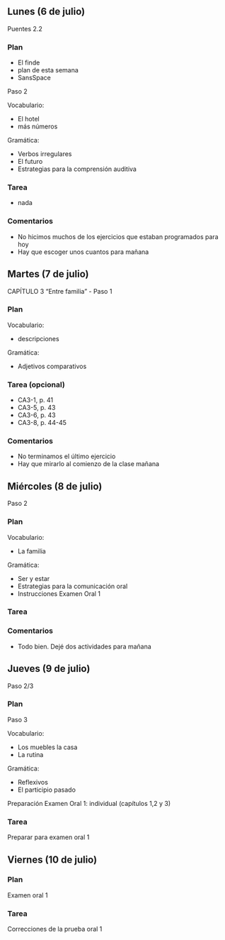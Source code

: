 ## Lunes (6 de julio)

Puentes 2.2

### Plan

- El finde
- plan de esta semana
- SansSpace

Paso 2

Vocabulario:

- El hotel
- más números

Gramática:

- Verbos irregulares 
- El futuro
- Estrategias para la comprensión auditiva

### Tarea

- nada

### Comentarios

- No hicimos muchos de los ejercicios que estaban 
programados para hoy
- Hay que escoger unos cuantos para mañana















## Martes (7 de julio)

CAPÍTULO 3 “Entre familia” - Paso 1

### Plan

Vocabulario:

- descripciones

Gramática:

- Adjetivos comparativos

### Tarea (opcional)

- CA3-1, p. 41
- CA3-5, p. 43
- CA3-6, p. 43
- CA3-8, p. 44-45

### Comentarios

- No terminamos el último ejercicio
- Hay que mirarlo al comienzo de la clase mañana









## Miércoles (8 de julio)

Paso 2

### Plan

Vocabulario:

- La familia 

Gramática:

- Ser y estar
- Estrategias para la comunicación oral
- Instrucciones Examen Oral 1

### Tarea

### Comentarios

- Todo bien. Dejé dos actividades para mañana









## Jueves (9 de julio)

Paso 2/3

### Plan

Paso 3

Vocabulario:

- Los muebles la casa
- La rutina

Gramática:

- Reflexivos
- El participio pasado

Preparación Examen Oral 1: individual (capítulos 1,2 y 3)

### Tarea

Preparar para examen oral 1








## Viernes (10 de julio)

### Plan

Examen oral 1

### Tarea

Correcciones de la prueba oral 1



